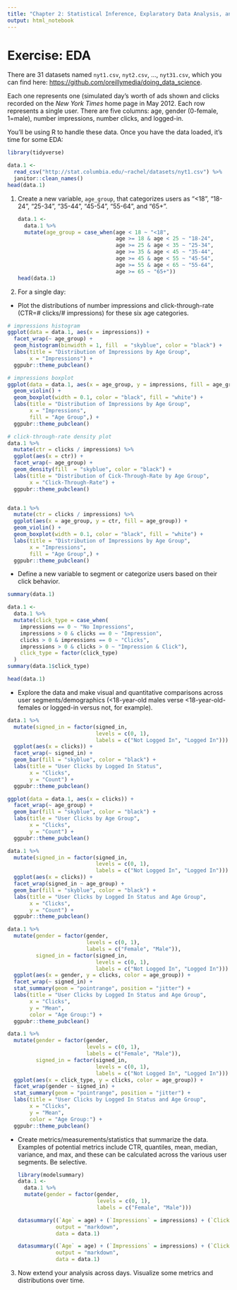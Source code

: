 ```yaml
---
title: "Chapter 2: Statistical Inference, Explaratory Data Analysis, and the Data Science Process"
output: html_notebook
---
```


# Exercise: EDA

There are 31 datasets named `nyt1.csv`, `nyt2.csv`, ..., `nyt31.csv`, which you can find here: <https://github.com/oreillymedia/doing_data_science>.

Each one represents one (simulated day's worth of ads shown and clicks recorded on the *New York Times* home page in May 2012. Each row represents a single user. There are five columns: age, gender (0-female, 1=male), number impressions, number clicks, and logged-in.

You'll be using R to handle these data. Once you have the data loaded, it's time for some EDA:

```r
library(tidyverse)

data.1 <- 
  read_csv("http://stat.columbia.edu/~rachel/datasets/nyt1.csv") %>% 
  janitor::clean_names()
head(data.1)
```

1.  Create a new variable, `age_group`, that categorizes users as "\<18", "18-24", "25-34", "35-44", "45-54", "55-64", and "65+".

    ```r
    data.1 <- 
      data.1 %>% 
      mutate(age_group = case_when(age < 18 ~ "<18",
                                   age >= 18 & age < 25 ~ "18-24",
                                   age >= 25 & age < 35 ~ "25-34",
                                   age >= 35 & age < 45 ~ "35-44",
                                   age >= 45 & age < 55 ~ "45-54",
                                   age >= 55 & age < 65 ~ "55-64",
                                   age >= 65 ~ "65+"))
    head(data.1)
    ```

2.  For a single day:

-   Plot the distributions of number impressions and click-through-rate (CTR=# clicks/# impressions) for these six age categories.

```r
# impressions histogram
ggplot(data = data.1, aes(x = impressions)) +
  facet_wrap(~ age_group) +
  geom_histogram(binwidth = 1, fill  = "skyblue", color = "black") +
  labs(title = "Distribution of Impressions by Age Group",
       x = "Impressions") +
  ggpubr::theme_pubclean()

# impressions boxplot
ggplot(data = data.1, aes(x = age_group, y = impressions, fill = age_group)) +
  geom_violin() +
  geom_boxplot(width = 0.1, color = "black", fill = "white") +
  labs(title = "Distribution of Impressions by Age Group",
       x = "Impressions",
       fill = "Age Group",) +
  ggpubr::theme_pubclean()

# click-through-rate density plot
data.1 %>% 
  mutate(ctr = clicks / impressions) %>% 
  ggplot(aes(x = ctr)) +
  facet_wrap(~ age_group) +
  geom_density(fill  = "skyblue", color = "black") +
  labs(title = "Distribution of Cick-Through-Rate by Age Group",
       x = "Click-Through-Rate") +
  ggpubr::theme_pubclean()


data.1 %>% 
  mutate(ctr = clicks / impressions) %>% 
  ggplot(aes(x = age_group, y = ctr, fill = age_group)) +
  geom_violin() +
  geom_boxplot(width = 0.1, color = "black", fill = "white") +
  labs(title = "Distribution of Impressions by Age Group",
       x = "Impressions",
       fill = "Age Group",) +
  ggpubr::theme_pubclean()
```

-   Define a new variable to segment or categorize users based on their click behavior.

```r
summary(data.1)

data.1 <- 
  data.1 %>% 
  mutate(click_type = case_when(
    impressions == 0 ~ "No Impressions",
    impressions > 0 & clicks == 0 ~ "Impression",
    clicks > 0 & impressions == 0 ~ "Clicks",
    impressions > 0 & clicks > 0 ~ "Impression & Click"),
    click_type = factor(click_type)
  )
summary(data.1$click_type)

head(data.1)
```

-   Explore the data and make visual and quantitative comparisons across user segments/demographics (\<18-year-old males verse \<18-year-old-females or logged-in versus not, for example).

```r
data.1 %>% 
  mutate(signed_in = factor(signed_in,
                            levels = c(0, 1), 
                            labels = c("Not Logged In", "Logged In"))) %>% 
  ggplot(aes(x = clicks)) +
  facet_wrap(~ signed_in) +
  geom_bar(fill = "skyblue", color = "black") +
  labs(title = "User Clicks by Logged In Status",
       x = "Clicks",
       y = "Count") +
  ggpubr::theme_pubclean()

ggplot(data = data.1, aes(x = clicks)) +
  facet_wrap(~ age_group) +
  geom_bar(fill = "skyblue", color = "black") +
  labs(title = "User Clicks by Age Group",
       x = "Clicks",
       y = "Count") +
  ggpubr::theme_pubclean()

data.1 %>% 
  mutate(signed_in = factor(signed_in,
                            levels = c(0, 1), 
                            labels = c("Not Logged In", "Logged In"))) %>% 
  ggplot(aes(x = clicks)) +
  facet_wrap(signed_in ~ age_group) +
  geom_bar(fill = "skyblue", color = "black") +
  labs(title = "User Clicks by Logged In Status and Age Group",
       x = "Clicks",
       y = "Count") +
  ggpubr::theme_pubclean()

data.1 %>% 
  mutate(gender = factor(gender,
                         levels = c(0, 1),
                         labels = c("Female", "Male")),
         signed_in = factor(signed_in,
                            levels = c(0, 1), 
                            labels = c("Not Logged In", "Logged In"))) %>% 
  ggplot(aes(x = gender, y = clicks, color = age_group)) +
  facet_wrap(~ signed_in) +
  stat_summary(geom = "pointrange", position = "jitter") +
  labs(title = "User Clicks by Logged In Status and Age Group",
       x = "Clicks",
       y = "Mean",
       color = "Age Group:") +
  ggpubr::theme_pubclean()

data.1 %>% 
  mutate(gender = factor(gender,
                         levels = c(0, 1),
                         labels = c("Female", "Male")),
         signed_in = factor(signed_in,
                            levels = c(0, 1), 
                            labels = c("Not Logged In", "Logged In"))) %>% 
  ggplot(aes(x = click_type, y = clicks, color = age_group)) +
  facet_wrap(gender ~ signed_in) +
  stat_summary(geom = "pointrange", position = "jitter") +
  labs(title = "User Clicks by Logged In Status and Age Group",
       x = "Clicks",
       y = "Mean",
       color = "Age Group:") +
  ggpubr::theme_pubclean()
```

-   Create metrics/measurements/statistics that summarize the data. Examples of potential metrics include CTR, quantiles, mean, median, variance, and max, and these can be calculated across the various user segments. Be selective.

    ```r
    library(modelsummary)
    data.1 <- 
      data.1 %>% 
      mutate(gender = factor(gender,
                             levels = c(0, 1),
                             labels = c("Female", "Male")))

    datasummary((`Age` = age) + (`Impressions` = impressions) + (`Clicks` = clicks) + (`Signed-In` = signed_in) ~ gender * ((Mean = Mean) + (Std.Dev. = SD)),
                output = "markdown",
                data = data.1)

    datasummary((`Age` = age) + (`Impressions` = impressions) + (`Clicks` = clicks) + (`Signed-In` = signed_in) ~ gender * age_group * ((Mean = Mean) + (Std.Dev. = SD)),
                output = "markdown",
                data = data.1)
    ```

3.  Now extend your analysis across days. Visualize some metrics and distributions over time.
